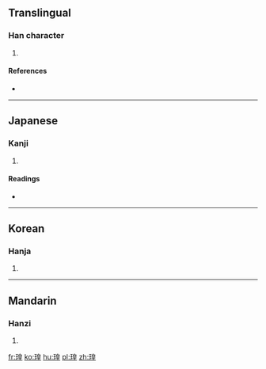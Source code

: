 ==Translingual==

===Han character===
{{Han char|rn=96|rad=玉|as=09|sn=13|four=|canj=MGHAG}}

# {{defn|Han|sort=玉09}}

====References====
* {{Han ref|kx=0738.080|dkj=21130|dj=1148.270|hdz=21127.040|uh=745D|ud=29789}}

----

==Japanese==

===Kanji===
{{ja-kanji|grade=|rs=玉09}}

# {{defn|lang=ja|sort=玉09}}

====Readings====
* {{ja-readings|on=[[こう]] (kō), [[おう]] (ō)|kun=|nanori=}}

----

==Korean==

===Hanja===
{{ko-hanja|hangeul=황|eumhun=|rv=hwang|mr=hwang|y=hwang}}

# {{defn|lang=ko|sort=玉09}}

----

==Mandarin==

===Hanzi===
{{cmn-hanzi|pin=[[huáng]] ([[huang2]])|wg=huang<sup>2</sup>}}

# {{defn|lang=cmn|sort=玉09}}

[[fr:瑝]]
[[ko:瑝]]
[[hu:瑝]]
[[pl:瑝]]
[[zh:瑝]]